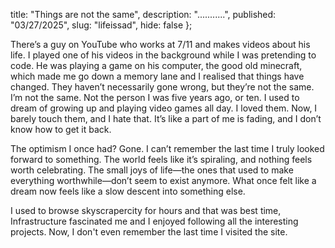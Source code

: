 
  title: "Things are not the same",
  description: "...........",
  published: "03/27/2025",
  slug: "lifeissad",
  hide: false
};

<BlogLayout metadata={metadata}>
  There’s a guy on YouTube who works at 7/11 and makes videos about his life. I played one of his videos in the background while I was pretending to code.
  He was playing a game on his computer, the good old minecraft, which made me go down a memory lane and I realised that things have changed.
  They haven’t necessarily gone wrong, but they’re not the same. I’m not the same. Not the person I was five years ago, or ten.
  I used to dream of growing up and playing video games all day. I loved them. Now, I barely touch them, and I hate that. It’s like a part of me is fading, and I don’t know how to get it back.
  
  The optimism I once had? Gone. I can’t remember the last time I truly looked forward to something. The world feels like it’s spiraling, and nothing feels worth celebrating. The small joys of life—the ones that used to make everything worthwhile—don’t seem to exist anymore. What once felt like a dream now feels like a slow descent into something else.

  I used to browse skyscrapercity for hours and that was best time, Infrastructure fascinated me and I enjoyed following all the interesting projects. Now, I don't even remember the last time I visited the site.
</BlogLayout>
